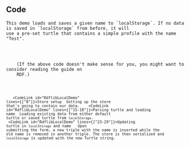 
<Content>
    <h2 className="subtitle">Code</h2>

    This demo loads and saves a given name to `localStorage`. If no data is saved in `localStorage` from before, it will
    use a pre-set turtle that contains a simple profile with the name "Test".
</Content>

<Code language="turtle" id="ProfileTurtle" code={PROFILE_TURTLE} noCopy={true}/>

<Content>
    (If the above code doesn't make sense for you, you might want to consider reading the <NavLink to={"/rdf"}>guide on
    RDF</NavLink>.)
</Content>

<Code language="tsx" id="RdflibLocalDemo" code={localDemoCode} className="line-numbers"
      url="https://github.com/megoth/rdfjs/blob/main/src/components/rdflib/local-demo/index.tsx">
    <Walkthrough>
        <tr>
            <td>
                <CodeLink id="RdflibLocalDemo" lines={["8"]}>Store setup</CodeLink>
            </td>
            <td>Setting up the store that's going to contain our data.</td>
        </tr>
        <tr>
            <td>
                <CodeLink id="RdflibLocalDemo" lines={["15-18"]}>Parsing turtle and loading name</CodeLink>
            </td>
            <td>Loading existing data from either default turtle or saved turtle from `localStorage`.</td>
        </tr>
        <tr>
            <td>
                <CodeLink id="RdflibLocalDemo" lines={["23-29"]}>Updating turtle in `localStorage` and name</CodeLink>
            </td>
            <td>
                Upon submitting the form, a new triple with the name is inserted while the old name is removed in
                another triple. The store is then serialized and `localStorage` is updated with the new Turtle string.
            </td>
        </tr>
    </Walkthrough>
</Code>